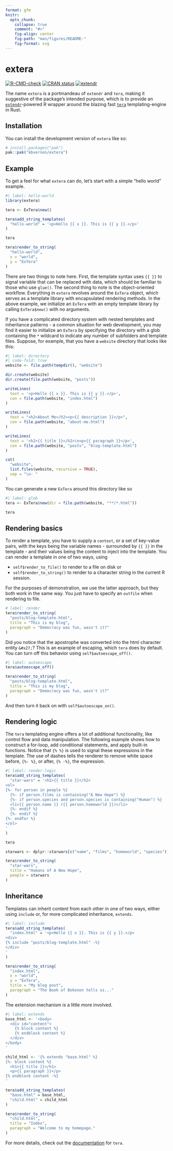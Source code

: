 ```yaml
---
format: gfm
knitr:
  opts_chunk:
    collapse: true
    comment: "#>"
    fig-align: center
    fig-path: "man/figures/README-"
    fig-format: svg
---
```


<!-- README.md is generated from README.qmd. Please edit that file -->

# extera

<!-- badges: start -->
[![R-CMD-check](https://github.com/kbvernon/extera/actions/workflows/R-CMD-check.yaml/badge.svg)](https://github.com/kbvernon/extera/actions/workflows/R-CMD-check.yaml)
[![CRAN status](https://www.r-pkg.org/badges/version/extera)](https://CRAN.R-project.org/package=extera)
[![extendr](https://img.shields.io/badge/extendr-^0.8.0-276DC2)](https://extendr.github.io/extendr/extendr_api/)
<!-- badges: end -->

The name `extera` is a portmandeau of `extendr` and `tera`, making it suggestive
of the package's intended purpose, which is to provide an 
[`extendr`](https://github.com/extendr/extendr)-powered R wrapper around the 
blazing fast [`tera`](https://github.com/Keats/tera) templating-engine in Rust.

## Installation

You can install the development version of `extera` like so:

``` r
# install.packages("pak")
pak::pak("kbvernon/extera")
```

## Example

To get a feel for what `extera` can do, let's start with a simple "hello world"
example.

```r
#| label: hello-world
library(extera)

tera <- ExTera$new()

tera$add_string_templates(
  "hello-world" = '<p>Hello {{ x }}. This is {{ y }}.</p>'
)

tera

tera$render_to_string(
  "hello-world",
  x = "world",
  y = "ExTera"
)
```

There are two things to note here. First, the template syntax uses `{{ }}` to
signal variable that can be replaced with data, which should be familiar to
those who use `glue()`. The second thing to note is the object-oriented 
workflow. Everything in `extera` revolves around the `ExTera` object, which 
serves as a template library with encapsulated rendering methods. In the above 
example, we initialize an `ExTera` with an empty template library by calling 
`ExTera$new()` with no arguments.

If you have a complicated directory system with nested templates and inheritance 
patterns - a common situation for web development, you may find it easier to 
initialize an `ExTera` by specifying the directory with a glob containing the 
`*` wildcard to indicate any number of subfolders and template files. Suppose, 
for example, that you have a `website` directory that looks like this: 

```r
#| label: directory
#| code-fold: true
website <- file.path(tempdir(), "website")

dir.create(website)
dir.create(file.path(website, "posts"))

writeLines(
  text = '<p>Hello {{ x }}. This is {{ y }}.</p>',
  con = file.path(website, "index.html")
)

writeLines(
  text = "<h2>About Me</h2><p>{{ description }}</p>",
  con = file.path(website, "about-me.html")
)

writeLines(
  text = '<h2>{{ title }}</h2>\n<p>{{ paragraph }}</p>',
  con = file.path(website, "posts", "blog-template.html")
)

cat(
  "website",
  list.files(website, recursive = TRUE),
  sep = "\n- "
)
```

You can generate a new `ExTera` around this directory like so

```r
#| label: glob
tera <- ExTera$new(dir = file.path(website, "**/*.html"))

tera
```

## Rendering basics

To render a template, you have to supply a `context`, or a set of key-value 
pairs, with the keys being the variable names - surrounded by `{{ }}` in the
template - and their values being the content to inject into the template. You 
can render a template in one of two ways, using 

- `self$render_to_file()` to render to a file on disk or
- `self$render_to_string()` to render to a character string in the current R 
session.  

For the purposes of demonstration, we use the latter approach, but they both
work in the same way. You just have to specify an `outfile` when rendering to
file. 

```r
# label: render
tera$render_to_string(
  "posts/blog-template.html",
  title = "This is my blog",
  paragraph = "Democracy was fun, wasn't it?"
)
```

Did you notice that the apostrophe was converted into the html character entity
`&#x27;`? This is an example of escaping, which `tera` does by default. You can
turn off this behavior using `self$autoescape_off()`.

```r
#| label: autoescape
tera$autoescape_off()

tera$render_to_string(
  "posts/blog-template.html",
  title = "This is my blog",
  paragraph = "Democracy was fun, wasn't it?"
)
```

And then turn it back on with `self$autoescape_on()`.

## Rendering logic

The `tera` templating engine offers a lot of additional functionality, like 
control flow and data manipulation. The following example shows how to construct
a for-loop, add conditional statements, and apply built-in functions. Notice 
that `{% %}` is used to signal these expressions in the template. The use of 
dashes tells the renderer to remove white space before, `{%- %}`, or after,
`{% -%}`, the expression.

```r
#| label: render-logic
tera$add_string_templates(
  "star-wars" = '<h2>{{ title }}</h2>
<ol>
{%- for person in people %}
  {%- if person.films is containing("A New Hope") %}
  {%- if person.species and person.species is containing("Human") %}
  <li>{{ person.name }} ({{ person.homeworld }})</li>
  {%- endif %}
  {%- endif %}
{%- endfor %}
</ol>
'
)

tera

starwars <- dplyr::starwars[c("name", "films", "homeworld", "species")]

tera$render_to_string(
  "star-wars",
  title = "Humans of A New Hope",
  people = starwars
)
```

## Inheritance

Templates can inherit content from each other in one of two ways, either using
`include` or, for more complicated inheritance, `extends`.

```r
#| label: include
tera$add_string_templates(
  "index.html" = '<p>Hello {{ x }}. This is {{ y }}.</p>
<div>
{% include "posts/blog-template.html" -%}
</div>
'
)

tera$render_to_string(
  "index.html",
  x = "world",
  y = "ExTera",
  title = "My blog post",
  paragraph = "The Book of Bokonon tells us..."
)
```

The extension mechanism is a little more involved.

```r
#| label: extends
base_html <- '<body>
  <div id="content">
    {% block content %}
    {% endblock content %}
  </div>
</body>
'

child_html <- '{% extends "base.html" %}
{%- block content %}
  <h1>{{ title }}</h1>
  <p>{{ paragraph }}</p>
{% endblock content -%}
'

tera$add_string_templates(
  "base.html" = base_html,
  "child.html" = child_html
)

tera$render_to_string(
  "child.html",
  title = "Index",
  paragraph = "Welcome to my homepage."
)
```

For more details, check out the 
[documentation](https://keats.github.io/tera/docs/) for `tera`.